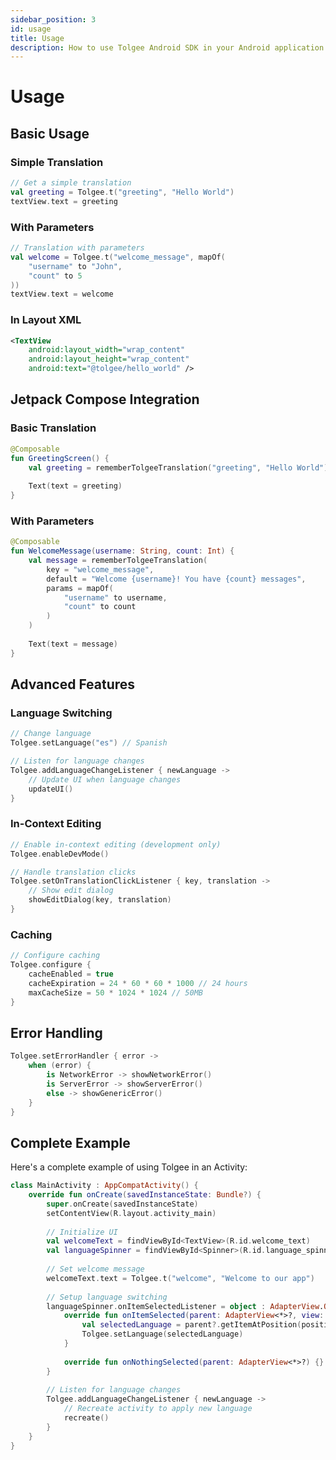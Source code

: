 ```yaml
---
sidebar_position: 3
id: usage
title: Usage
description: How to use Tolgee Android SDK in your Android application
---
```


# Usage

## Basic Usage

### Simple Translation

```kotlin
// Get a simple translation
val greeting = Tolgee.t("greeting", "Hello World")
textView.text = greeting
```

### With Parameters

```kotlin
// Translation with parameters
val welcome = Tolgee.t("welcome_message", mapOf(
    "username" to "John",
    "count" to 5
))
textView.text = welcome
```

### In Layout XML

```xml
<TextView
    android:layout_width="wrap_content"
    android:layout_height="wrap_content"
    android:text="@tolgee/hello_world" />
```

## Jetpack Compose Integration

### Basic Translation

```kotlin
@Composable
fun GreetingScreen() {
    val greeting = rememberTolgeeTranslation("greeting", "Hello World")
    
    Text(text = greeting)
}
```

### With Parameters

```kotlin
@Composable
fun WelcomeMessage(username: String, count: Int) {
    val message = rememberTolgeeTranslation(
        key = "welcome_message",
        default = "Welcome {username}! You have {count} messages",
        params = mapOf(
            "username" to username,
            "count" to count
        )
    )
    
    Text(text = message)
}
```

## Advanced Features

### Language Switching

```kotlin
// Change language
Tolgee.setLanguage("es") // Spanish

// Listen for language changes
Tolgee.addLanguageChangeListener { newLanguage ->
    // Update UI when language changes
    updateUI()
}
```

### In-Context Editing

```kotlin
// Enable in-context editing (development only)
Tolgee.enableDevMode()

// Handle translation clicks
Tolgee.setOnTranslationClickListener { key, translation ->
    // Show edit dialog
    showEditDialog(key, translation)
}
```

### Caching

```kotlin
// Configure caching
Tolgee.configure {
    cacheEnabled = true
    cacheExpiration = 24 * 60 * 60 * 1000 // 24 hours
    maxCacheSize = 50 * 1024 * 1024 // 50MB
}
```

## Error Handling

```kotlin
Tolgee.setErrorHandler { error ->
    when (error) {
        is NetworkError -> showNetworkError()
        is ServerError -> showServerError()
        else -> showGenericError()
    }
}
```

## Complete Example

Here's a complete example of using Tolgee in an Activity:

```kotlin
class MainActivity : AppCompatActivity() {
    override fun onCreate(savedInstanceState: Bundle?) {
        super.onCreate(savedInstanceState)
        setContentView(R.layout.activity_main)
        
        // Initialize UI
        val welcomeText = findViewById<TextView>(R.id.welcome_text)
        val languageSpinner = findViewById<Spinner>(R.id.language_spinner)
        
        // Set welcome message
        welcomeText.text = Tolgee.t("welcome", "Welcome to our app")
        
        // Setup language switching
        languageSpinner.onItemSelectedListener = object : AdapterView.OnItemSelectedListener {
            override fun onItemSelected(parent: AdapterView<*>?, view: View?, position: Int, id: Long) {
                val selectedLanguage = parent?.getItemAtPosition(position).toString()
                Tolgee.setLanguage(selectedLanguage)
            }
            
            override fun onNothingSelected(parent: AdapterView<*>?) {}
        }
        
        // Listen for language changes
        Tolgee.addLanguageChangeListener { newLanguage ->
            // Recreate activity to apply new language
            recreate()
        }
    }
}
```